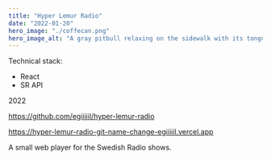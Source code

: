 ```yaml
---
title: "Hyper Lemur Radio"
date: "2022-01-20"
hero_image: "./coffecan.png"
hero_image_alt: "A gray pitbull relaxing on the sidewalk with its tongue hanging out"
---
```


Technical stack:

- React
- SR API

2022

https://github.com/egiiiiil/hyper-lemur-radio

https://hyper-lemur-radio-git-name-change-egiiiiil.vercel.app

A small web player for the Swedish Radio shows.
